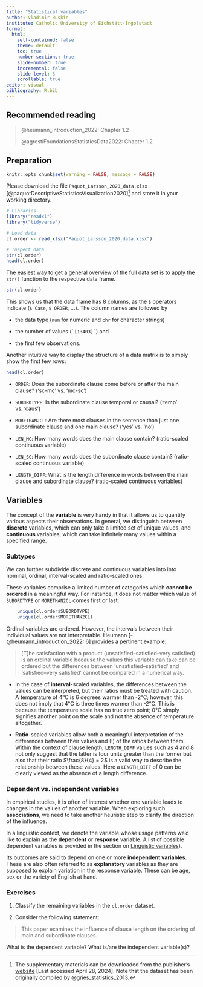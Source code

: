 ```yaml
---
title: "Statistical variables"
author: Vladimir Buskin
institute: Catholic University of Eichstätt-Ingolstadt
format:
  html:
    self-contained: false
    theme: default
    toc: true
    number-sections: true
    slide-number: true
    incremental: false
    slide-level: 3
    scrollable: true
editor: visual
bibliography: R.bib
---
```


## Recommended reading

> @heumann_introduction_2022: Chapter 1.2
>
> @agrestiFoundationsStatisticsData2022: Chapter 1.2

## Preparation

```r
knitr::opts_chunk$set(warning = FALSE, message = FALSE)
```

Please download the file `Paquot_Larsson_2020_data.xlsx`
[@paquotDescriptiveStatisticsVisualization2020][^variables-1] and store
it in your working directory.

[^variables-1]: The supplementary materials can be downloaded from the
    publisher's
    [website](https://link.springer.com/chapter/10.1007/978-3-030-46216-1_17)
    \[Last accessed April 28, 2024\]. Note that the dataset has been
    originally compiled by @gries_statistics_2013.

```r
# Libraries
library("readxl")
library("tidyverse")

# Load data
cl.order <- read_xlsx("Paquot_Larsson_2020_data.xlsx")

# Inspect data
str(cl.order)
head(cl.order)

```


::: {.callout-note collapse="true" title="What's in the file? The `str()` function"}
The easiest way to get a general overview of the full data set is to
apply the `str()` function to the respective data frame.

```r
str(cl.order)
```

This shows us that the data frame has 8 columns, as the `$` operators
indicate (`$ Case`, `$ ORDER`, ...). The column names are followed by

-   the data type (`num` for numeric and `chr` for character strings)

-   the number of values (`` `[1:403]` ``) and

-   the first few observations.

Another intuitive way to display the structure of a data matrix is to
simply show the first few rows:

```r
head(cl.order)
```
:::

::: {.callout-note collapse="true" title="Further details on the variables"}

-   `ORDER`: Does the subordinate clause come before or after the main
    clause? ('sc-mc' vs. 'mc-sc')

-   `SUBORDTYPE`: Is the subordinate clause temporal or causal? ('temp'
    vs. 'caus')

-   `MORETHAN2CL`: Are there most clauses in the sentence than just one
    subordinate clause and one main clause? ('yes' vs. 'no')

-   `LEN_MC`: How many words does the main clause contain? (ratio-scaled
    continuous variable)

-   `LEN_SC`: How many words does the subordinate clause contain?
    (ratio-scaled continuous variable)

-   `LENGTH_DIFF`: What is the length difference in words between the
    main clause and subordinate clause? (ratio-scaled continuous
    variables)
:::


## Variables

The concept of the **variable** is very handy in that it allows us to
quantify various aspects their observations. In general, we distinguish
between **discrete** variables, which can only take a limited set of
unique values, and **continuous** variables, which can take infinitely
many values within a specified range.

### Subtypes

We can further subdivide discrete and continuous variables into into
nominal, ordinal, interval-scaled and ratio-scaled ones:

::: {.callout-note title="Nominal/categorical" collapse="true"}
These variables comprise a limited number of categories which **cannot
be ordered** in a meaningful way. For instance, it does not matter which
value of `SUBORDTYPE` or `MORETHAN2CL` comes first or last:

```r
    unique(cl.order$SUBORDTYPE)
    unique(cl.order$MORETHAN2CL)
```
:::

::: {.callout-note title="Ordinal/categorical" collapse="true"}
Ordinal variables are ordered. However, the intervals between their
individual values are not interpretable. Heumann
[-@heumann_introduction_2022: 6] provides a pertinent example:

> \[T\]he satisfaction with a product (unsatisfied–satisfied–very
> satisfied) is an ordinal variable because the values this variable can
> take can be ordered but the differences between
> 'unsatisfied–satisfied' and 'satisfied–very satisfied' cannot be
> compared in a numerical way.
:::

::: {.callout-note title="Interval-scaled/continous" collapse="true"}
-   In the case of **interval**-scaled variables, the differences
    between the values can be interpreted, but their ratios must be
    treated with caution. A temperature of 4°C is 6 degrees warmer than
    -2°C; however, this does not imply that 4°C is three times warmer
    than -2°C. This is because the temperature scale has no true zero
    point; 0°C simply signifies another point on the scale and not the
    absence of temperature altogether.
:::

::: {.callout-note title="Ratio-scaled/continous" collapse="true"}
-   **Ratio**-scaled variables allow both a meaningful interpretation of
    the differences between their values and (!) of the ratios between
    them. Within the context of clause length, `LENGTH_DIFF` values such
    as 4 and 8 not only suggest that the latter is four units greater
    than the former but also that their ratio $\frac{8}{4} = 2$ is a
    valid way to describe the relationship between these values. Here a
    `LENGTH_DIFF` of 0 can be clearly viewed as the absence of a length
    difference.
:::

### Dependent vs. independent variables

In empirical studies, it is often of interest whether one variable leads
to changes in the values of another variable. When exploring such
**associations**, we need to take another heuristic step to clarify the
direction of the influence.

In a linguistic context, we denote the variable whose usage patterns
we'd like to explain as the **dependent** or **response** variable. A list of possible dependent variables is provided in the section on [Linguistic variables](Linguistic_variables.qmd)).

Its outcomes are said to depend on one or more **independent
variables**. These are also often referred to as **explanatory**
variables as they are supposed to explain variation in the response
variable. These can be age, sex or the variety of English at hand.

### Exercises

1. Classify the remaining variables in the `cl.order` dataset.

2. Consider the following statement:

> This paper examines the influence of clause length on the ordering of main and subordinate clauses. 

What is the dependent variable? What is/are the independent variable(s)?
